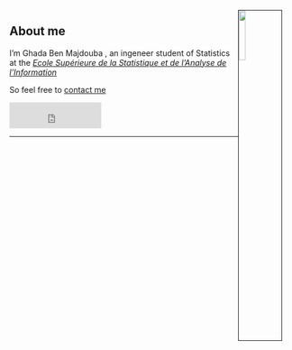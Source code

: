 

<link rel="stylesheet" href="styles.css" type="text/css">



<img src="images/ghada.png" style="float: right; width:15%; border:1px solid; margin-right: 20px" align="left">


  
# {.tabset .tabset-fade .tabset-pills}

## About me


I'm Ghada Ben Majdouba , an ingeneer student of Statistics at the [*Ecole Supérieure de la Statistique et de l'Analyse de l'Information*](http://www.essai.rnu.tn/accueil.htm) 




So feel free to [contact me](mailto:ghada.majdouba@gmail.com) 


<iframe src="https://www.facebook.com/plugins/like.php?href=https%3A%2F%2Fmalouche.github.io&width=163&layout=button_count&action=like&size=large&show_faces=true&share=true&height=46&appId=874215545998179" width="163" height="46" style="border:none;overflow:hidden" scrolling="no" frameborder="0" allowTransparency="true" allow="encrypted-media"></iframe>


















---





